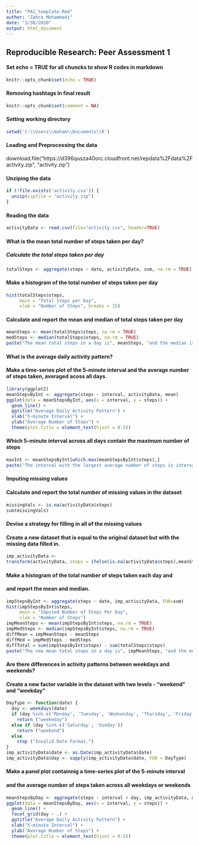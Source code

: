 ---
title: "PA1_template.Rmd"
author: "Zahra Mohammadi"
date: "3/30/2020"
output: html_document
---
## Reproducible Research: Peer Assessment 1

#### Set echo = TRUE for all chuncks to show R codes in markdown

```{r}
knitr::opts_chunk$set(echo = TRUE)
```

#### Removing hashtags in final result

```{r include=TRUE}
knitr::opts_chunk$set(comment = NA)
```

#### Setting working directory
```{r}
setwd('C:\\Users\\moham\\Documents\\R')
```

#### Loading and Preprocessing the data

download.file("https://d396qusza40orc.cloudfront.net/repdata%2Fdata%2Factivity.zip", "activity.zip")

#### Unziping the data

```{r}
if (!file.exists('activity.csv')) {
  unzip(zipfile = "activity.zip")
}
```
#### Reading the data
```{r} 
activityData <- read.csv(file="activity.csv", header=TRUE)
```

#### What is the mean total number of steps taken per day?

##### Calculate the total steps taken per day

```{r} 
totalSteps <- aggregate(steps ~ date, activityData, sum, na.rm = TRUE) 
```

#### Make a histogram of the total number of steps taken per day

```{r}
hist(totalSteps$steps,
     main = "Total Steps per Day",
     xlab = "Number of Steps", breaks = 15)
```

#### Calculate and report the mean and median of total steps taken per day

```{r}
meanSteps <- mean(totalSteps$steps, na.rm = TRUE)
medSteps <- median(totalSteps$steps, na.rm = TRUE)
paste("The mean total steps in a day is", meanSteps, "and the median is", medSteps, ".")

```

#### What is the average daily activity pattern?
#### Make a time-series plot of the 5-minute interval and the average number of steps taken, averaged acoss all days.

```{r}
library(ggplot2)
meanStepsByInt <- aggregate(steps ~ interval, activityData, mean)
ggplot(data = meanStepsByInt, aes(x = interval, y = steps)) +
  geom_line() +
  ggtitle("Average Daily Activity Pattern") +
  xlab("5-minute Interval") +
  ylab("Average Number of Steps") +
  theme(plot.title = element_text(hjust = 0.5))
```

#### Which 5-minute interval across all days contain the maximum number of steps
```{r}
maxInt <- meanStepsByInt[which.max(meanStepsByInt$steps),]
paste("The interval with the largest average number of steps is interval", maxInt$interval, ".")
```
#### Imputing missing values 
#### Calculate and report the total number of missing values in the dataset
```{r}
missingVals <- is.na(activityData$steps)
sum(missingVals)
```

#### Devise a strategy for filling in all of the missing values
#### Create a new dataset that is equal to the original dataset but with the missing data filled in.

```{r}
imp_activityData <- 
transform(activityData, steps = ifelse(is.na(activityData$steps),meanStepsByInt$steps[match(activityData$interval, meanStepsByInt$interval)],activityData$steps))
```

#### Make a histogram of the total number of steps taken each day and
#### and report the mean and median.
```{r}
impStepsByInt <- aggregate(steps ~ date, imp_activityData, FUN=sum)
hist(impStepsByInt$steps,
     main = "Imputed Number of Steps Per Day",
     xlab = "Number of Steps")
impMeanSteps <- mean(impStepsByInt$steps, na.rm = TRUE)
impMedSteps <- median(impStepsByInt$steps, na.rm = TRUE)
diffMean = impMeanSteps - meanSteps
diffMed = impMedSteps - medSteps
diffTotal = sum(impStepsByInt$steps) - sum(totalSteps$steps)
paste("The new mean total steps in a day is", impMeanSteps, "and the median is", impMedSteps, ", instead of", meanSteps, "and", medSteps, "respectively.")
```

#### Are there differences in activity patterns between weekdays and weekends?
#### Create a new factor variable in the dataset with two levels - "weekend" and "weekday"
```{r}
DayType <- function(date) {
  day <- weekdays(date)
  if (day %in% c('Monday', 'Tuesday', 'Wednesday', 'Thursday', 'Friday'))
    return ("weekeday")
  else if (day %in% c('Saturday', 'Sunday'))
    return ("weekend")
  else
    stop ("Invalid Date Format.")
}
imp_activityData$date <- as.Date(imp_activityData$date)
imp_activityData$day <- sapply(imp_activityData$date, FUN = DayType)
```

#### Make a panel plot containnig a time-series plot of the 5-minute interval
#### and the average number of steps taken across all weekdays or weekends
```{r}
meanStepsByDay <- aggregate(steps ~ interval + day, imp_activityData, mean)
ggplot(data = meanStepsByDay, aes(x = interval, y = steps)) + 
  geom_line() +
  facet_grid(day ~ .) +
  ggtitle("Average Daily Activity Pattern") +
  xlab("5-minute Interval") +
  ylab("Average Number of Steps") +
  theme(plot.title = element_text(hjust = 0.5))

```









